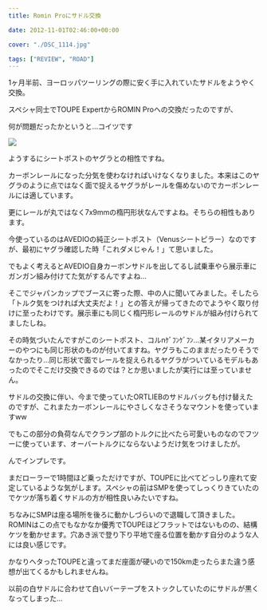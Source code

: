 ---
title: Romin Proにサドル交換

date: 2012-11-01T02:46:00+00:00

cover: "./DSC_1114.jpg"

tags: ["REVIEW", "ROAD"]
---

1ヶ月半前、ヨーロッパツーリングの際に安く手に入れていたサドルをようやく交換。

スペシャ同士でTOUPE ExpertからROMIN Proへの交換だったのですが、

何が問題だったかというと…コイツです

![ ](./DSC_1114.jpg)

ようするにシートポストのヤグラとの相性ですね。

カーボンレールになった分気を使わなければいけなくなりました。本来はこのヤグラのように点ではなく面で捉えるヤグラがレールを傷めないのでカーボンレールには適しています。

更にレールが丸ではなく7x9mmの楕円形状なんですよね。そちらの相性もあります。

今使っているのはAVEDIOの純正シートポスト（Venusシートピラー）なのですが、最初にヤグラ確認した時「これダメじゃん！」て思いました。

でもよく考えるとAVEDIO自身カーボンサドルを出してるし試乗車やら展示車にガンガン組み付けてた気がするんですよね…

そこでジャパンカップでブースに寄った際、中の人に聞いてみました。そしたら「トルク気をつければ大丈夫だよ！」との答えが帰ってきたのでようやく取り付けに至ったわけです。展示車にも同じく楕円形レールのサドルが組み付けられてましたしね。

その時気づいたんですがこのシートポスト、コルnｹﾞﾌﾝｹﾞﾌﾝ…某イタリアメーカーのやつにも同じ形状のものが付いてますね。ヤグラもこのままだったりそうでなかったり…同じ形状で面でレールを捉えられるヤグラがついているモデルもあったのでそこだけ交換できるのでは？とか思いましたが実行には至っていません。

サドルの交換に伴い、今まで使っていたORTLIEBのサドルバッグも付け替えたのですが、これまたカーボンレールにやさしくなさそうなマウントを使っていますww

でもこの部分の負荷なんでクランプ部のトルクに比べたら可愛いものなのでフツーに使っています、オーバートルクにならないようだけ気をつけましたが。

んでインプレです。

まだローラーで1時間ほど乗っただけですが、TOUPEに比べてどっしり座れて安定しているような気がします。スペシャの前はSMPを使ってしっくりきていたのでケツが落ち着くサドルの方が相性良いみたいですね。

ちなみにSMPは座る場所を後ろに動かしづらいので退職して頂きました。ROMINはこの点でもなかなか優秀でTOUPEほどフラットではないものの、結構ケツを動かせます。穴あき派で登り下り平地で座る位置を動かす自分のような人には良い感じです。

かなりヘタったTOUPEと違ってまだ座面が硬いので150km走ったらまた違う感想が出てくるかもしれませんね。

以前の白サドルに合わせて白いバーテープをストックしていたのにサドルが黒くなってしまった…
